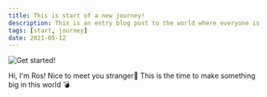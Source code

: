 ```yaml
---
title: This is start of a new journey!
description: This is an entry blog post to the world where everyone is doing something important
tags: [start, journey]
date: 2021-05-12
---
```


![Get started!](./get-started.jpeg)

Hi, I'm Ros! Nice to meet you stranger💪 This is the time to make something big in this world 💣
